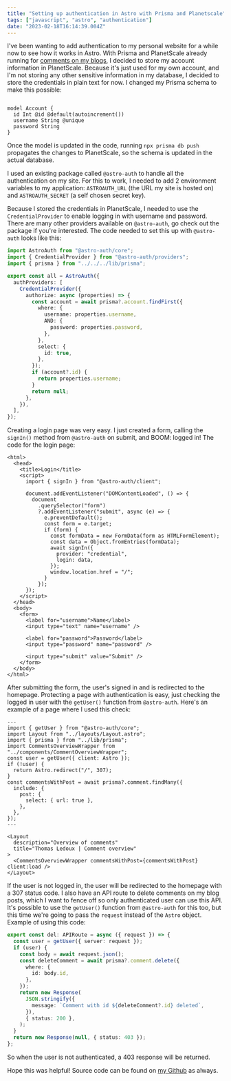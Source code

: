```yaml
---
title: "Setting up authentication in Astro with Prisma and Planetscale"
tags: ["javascript", "astro", "authentication"]
date: "2023-02-18T16:14:39.004Z"
---
```


I've been wanting to add authentication to my personal website for a while now to see how it works in Astro.
With Prisma and PlanetScale already running for [comments on my blogs](https://www.thomasledoux.be/blog/adding-comments-prisma-planetscale-astro-vercel-edge), I decided to store my account information in PlanetScale.
Because it's just used for my own account, and I'm not storing any other sensitive information in my database, I decided to store the credentials in plain text for now.
I changed my Prisma schema to make this possible:

```prisma title="src/schema.prisma"

model Account {
  id Int @id @default(autoincrement())
  username String @unique
  password String
}
```

Once the model is updated in the code, running `npx prisma db push` propagates the changes to PlanetScale, so the schema is updated in the actual database.

I used an existing package called `@astro-auth` to handle all the authentication on my site.
For this to work, I needed to add 2 environment variables to my application: `ASTROAUTH_URL` (the URL my site is hosted on) and `ASTROAUTH_SECRET` (a self chosen secret key).

Because I stored the credentials in PlanetScale, I needed to use the `CredentialProvider` to enable logging in with username and password.
There are many other providers available on `@astro-auth`, go check out the package if you're interested.
The code needed to set this up with `@astro-auth` looks like this:

```typescript title="src/pages/api/auth/[...astroauth].ts"
import AstroAuth from "@astro-auth/core";
import { CredentialProvider } from "@astro-auth/providers";
import { prisma } from "../../../lib/prisma";

export const all = AstroAuth({
  authProviders: [
    CredentialProvider({
      authorize: async (properties) => {
        const account = await prisma?.account.findFirst({
          where: {
            username: properties.username,
            AND: {
              password: properties.password,
            },
          },
          select: {
            id: true,
          },
        });
        if (account?.id) {
          return properties.username;
        }
        return null;
      },
    }),
  ],
});
```

Creating a login page was very easy.
I just created a form, calling the `signIn()` method from `@astro-auth` on submit, and BOOM: logged in!
The code for the login page:

```astro title="src/pages/login.astro"
<html>
  <head>
    <title>Login</title>
    <script>
      import { signIn } from "@astro-auth/client";

      document.addEventListener("DOMContentLoaded", () => {
        document
          .querySelector("form")
          ?.addEventListener("submit", async (e) => {
            e.preventDefault();
            const form = e.target;
            if (form) {
              const formData = new FormData(form as HTMLFormElement);
              const data = Object.fromEntries(formData);
              await signIn({
                provider: "credential",
                login: data,
              });
              window.location.href = "/";
            }
          });
      });
    </script>
  </head>
  <body>
    <form>
      <label for="username">Name</label>
      <input type="text" name="username" />

      <label for="password">Password</label>
      <input type="password" name="password" />

      <input type="submit" value="Submit" />
    </form>
  </body>
</html>
```

After submitting the form, the user's signed in and is redirected to the homepage.
Protecting a page with authentication is easy, just checking the logged in user with the `getUser()` function from `@astro-auth`.
Here's an example of a page where I used this check:

```astro title="src/pages/comment-overview.astro"
---
import { getUser } from "@astro-auth/core";
import Layout from "../layouts/Layout.astro";
import { prisma } from "../lib/prisma";
import CommentsOverviewWrapper from "../components/CommentOverviewWrapper";
const user = getUser({ client: Astro });
if (!user) {
  return Astro.redirect("/", 307);
}
const commentsWithPost = await prisma?.comment.findMany({
  include: {
    post: {
      select: { url: true },
    },
  },
});
---

<Layout
  description="Overview of comments"
  title="Thomas Ledoux | Comment overview"
>
  <CommentsOverviewWrapper commentsWithPost={commentsWithPost} client:load />
</Layout>
```

If the user is not logged in, the user will be redirected to the homepage with a 307 status code.
I also have an API route to delete comments on my blog posts, which I want to fence off so only authenticated user can use this API.
It's possible to use the `getUser()` function from `@astro-auth` for this too, but this time we're going to pass the `request` instead of the `Astro` object.
Example of using this code:

```typescript title="src/pages/api/comments.ts"
export const del: APIRoute = async ({ request }) => {
  const user = getUser({ server: request });
  if (user) {
    const body = await request.json();
    const deleteComment = await prisma?.comment.delete({
      where: {
        id: body.id,
      },
    });
    return new Response(
      JSON.stringify({
        message: `Comment with id ${deleteComment?.id} deleted`,
      }),
      { status: 200 },
    );
  }
  return new Response(null, { status: 403 });
};
```

So when the user is not authenticated, a 403 response will be returned.

Hope this was helpful!
Source code can be found on [my Github](https://github.com/thomasledoux1/website-thomas-astro/tree/feature/auth-netlify) as always.
